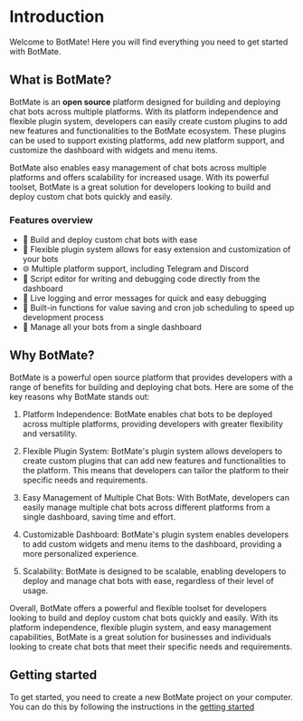 # Introduction

Welcome to BotMate! Here you will find everything you need to get started with BotMate.

## What is BotMate?

BotMate is an **open source** platform designed for building and deploying chat bots across multiple platforms. With its platform independence and flexible plugin system, developers can easily create custom plugins to add new features and functionalities to the BotMate ecosystem. These plugins can be used to support existing platforms, add new platform support, and customize the dashboard with widgets and menu items.

BotMate also enables easy management of chat bots across multiple platforms and offers scalability for increased usage. With its powerful toolset, BotMate is a great solution for developers looking to build and deploy custom chat bots quickly and easily.

### Features overview

- 🤖 Build and deploy custom chat bots with ease
- 🔌 Flexible plugin system allows for easy extension and customization of your bots
- 🌐 Multiple platform support, including Telegram and Discord
- 📝 Script editor for writing and debugging code directly from the dashboard
- 🐞 Live logging and error messages for quick and easy debugging
- 💾 Built-in functions for value saving and cron job scheduling to speed up development process
- 🚀 Manage all your bots from a single dashboard

## Why BotMate?

BotMate is a powerful open source platform that provides developers with a range of benefits for building and deploying chat bots. Here are some of the key reasons why BotMate stands out:

1. Platform Independence: BotMate enables chat bots to be deployed across multiple platforms, providing developers with greater flexibility and versatility.

2. Flexible Plugin System: BotMate's plugin system allows developers to create custom plugins that can add new features and functionalities to the platform. This means that developers can tailor the platform to their specific needs and requirements.

3. Easy Management of Multiple Chat Bots: With BotMate, developers can easily manage multiple chat bots across different platforms from a single dashboard, saving time and effort.

4. Customizable Dashboard: BotMate's plugin system enables developers to add custom widgets and menu items to the dashboard, providing a more personalized experience.

5. Scalability: BotMate is designed to be scalable, enabling developers to deploy and manage chat bots with ease, regardless of their level of usage.

Overall, BotMate offers a powerful and flexible toolset for developers looking to build and deploy custom chat bots quickly and easily. With its platform independence, flexible plugin system, and easy management capabilities, BotMate is a great solution for businesses and individuals looking to create chat bots that meet their specific needs and requirements.

## Getting started

To get started, you need to create a new BotMate project on your computer.
You can do this by following the instructions in the [getting started](getting-started.md)
